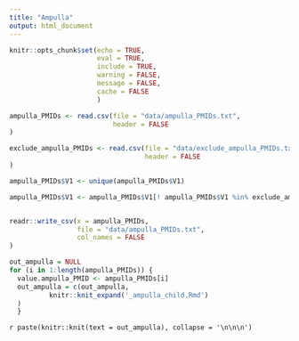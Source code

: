 ```yaml
---
title: "Ampulla"
output: html_document
---
```


```r
knitr::opts_chunk$set(echo = TRUE,
                      eval = TRUE,
                      include = TRUE,
                      warning = FALSE,
                      message = FALSE,
                      cache = FALSE
                      )
```


```r

ampulla_PMIDs <- read.csv(file = "data/ampulla_PMIDs.txt",
                          header = FALSE
)

exclude_ampulla_PMIDs <- read.csv(file = "data/exclude_ampulla_PMIDs.txt",
                                  header = FALSE
)

ampulla_PMIDs$V1 <- unique(ampulla_PMIDs$V1)

ampulla_PMIDs$V1 <- ampulla_PMIDs$V1[! ampulla_PMIDs$V1 %in% exclude_ampulla_PMIDs$V1]


readr::write_csv(x = ampulla_PMIDs,
                 file = "data/ampulla_PMIDs.txt",
                 col_names = FALSE
)

```


```r
out_ampulla = NULL
for (i in 1:length(ampulla_PMIDs)) {
  value.ampulla_PMID <- ampulla_PMIDs[i]
  out_ampulla = c(out_ampulla,
          knitr::knit_expand('_ampulla_child.Rmd')
  )
  }

```



`r paste(knitr::knit(text = out_ampulla), collapse = '\n\n\n')`



